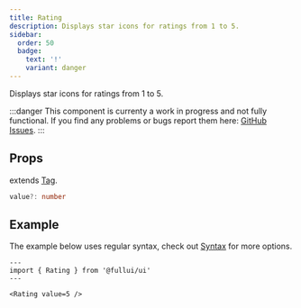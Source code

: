 ```yaml
---
title: Rating
description: Displays star icons for ratings from 1 to 5.
sidebar: 
  order: 50
  badge:
    text: '!'
    variant: danger
---
```


Displays star icons for ratings from 1 to 5.

:::danger
This component is currenty a work in progress and not fully functional. 
If you find any problems or bugs report them here: [GitHub Issues](https://github.com/fullui/ui/issues).
:::

## Props
extends [Tag](/utility/tag).
```ts
value?: number
```

## Example
The example below uses regular syntax, check out [Syntax](/overview/syntax) for more options.

```astro live
---
import { Rating } from '@fullui/ui'
---

<Rating value=5 />
```